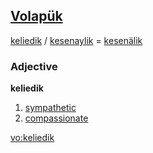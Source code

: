 ==[[Volapük]]==

[[keliedik]] / [[kesenaylik]] = [[kesenälik]] 

===Adjective===
'''keliedik'''

# [[sympathetic]]
# [[compassionate]]

[[vo:keliedik]]